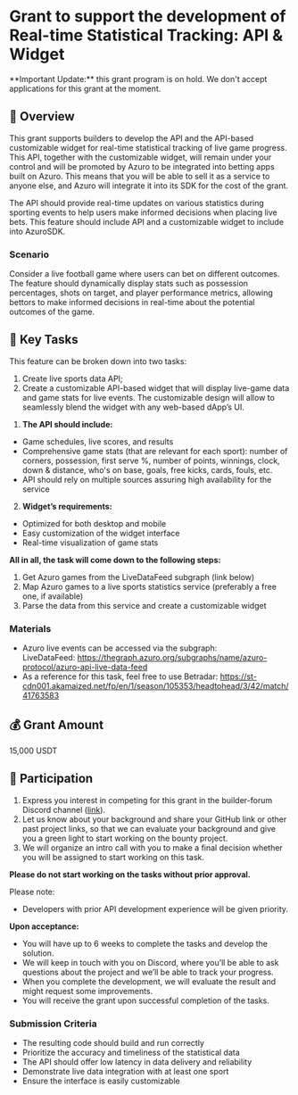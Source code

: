 # Grant to support the development of Real-time Statistical Tracking: API & Widget

<Callout type="warning">
  **Important Update:** this grant program is on hold. We don't accept applications for this grant at the moment.
</Callout>

## 🌟 Overview

This grant supports builders to develop the API and the API-based customizable widget for real-time statistical tracking of live game progress. This API, together with the customizable widget, will remain under your control and will be promoted by Azuro to be integrated into betting apps built on Azuro. This means that you will be able to sell it as a service to anyone else, and Azuro will integrate it into its SDK for the cost of the grant.

The API should provide real-time updates on various statistics during sporting events to help users make informed decisions when placing live bets. This feature should include API and a customizable widget to include into AzuroSDK.

### Scenario

Consider a live football game where users can bet on different outcomes. The feature should dynamically display stats such as possession percentages, shots on target, and player performance metrics, allowing bettors to make informed decisions in real-time about the potential outcomes of the game.

## 🎯 Key Tasks

This feature can be broken down into two tasks: 
1) Create live sports data API; 
2) Create a customizable API-based widget that will display live-game data and game stats for live events. The customizable design will allow to seamlessly blend the widget with any web-based dApp’s UI.

1. **The API should include:**
- Game schedules, live scores, and results
- Comprehensive game stats (that are relevant for each sport): number of corners, possession, first serve %, number of points, winnings, clock, down & distance, who's on base, goals, free kicks, cards, fouls, etc.
- API should rely on multiple sources assuring high availability for the service

2. **Widget’s requirements:**
- Optimized for both desktop and mobile
- Easy customization of the widget interface
- Real-time visualization of game stats

**All in all, the task will come down to the following steps:**

1. Get Azuro games from the LiveDataFeed subgraph (link below)
2. Map Azuro games to a live sports statistics service (preferably a free one, if available)
3. Parse the data from this service and create a customizable widget

### Materials

- Azuro live events can be accessed via the subgraph: LiveDataFeed: https://thegraph.azuro.org/subgraphs/name/azuro-protocol/azuro-api-live-data-feed
- As a reference for this task, feel free to use Betradar:  https://st-cdn001.akamaized.net/fp/en/1/season/105353/headtohead/3/42/match/41763583

## 💰 Grant Amount

15,000 USDT

## 🤝 Participation

1. Express you interest in competing for this grant in the builder-forum Discord channel ([link](https://discord.gg/azuro)). 
2. Let us know about your background and share your GitHub link or other past project links, so that we can evaluate your background and give you a green light to start working on the bounty project. 
3. We will organize an intro call with you to make a final decision whether you will be assigned to start working on this task. 

**Please do not start working on the tasks without prior approval.**

Please note:

- Developers with prior API development experience will be given priority.

**Upon acceptance:**

- You will have up to 6 weeks to complete the tasks and develop the solution.
- We will keep in touch with you on Discord, where you’ll be able to ask questions about the project and we’ll be able to track your progress.
- When you complete the development, we will evaluate the result and might request some improvements.
- You will receive the grant upon successful completion of the tasks.

### Submission Criteria

- The resulting code should build and run correctly
- Prioritize the accuracy and timeliness of the statistical data
- The API should offer low latency in data delivery and reliability
- Demonstrate live data integration with at least one sport
- Ensure the interface is easily customizable